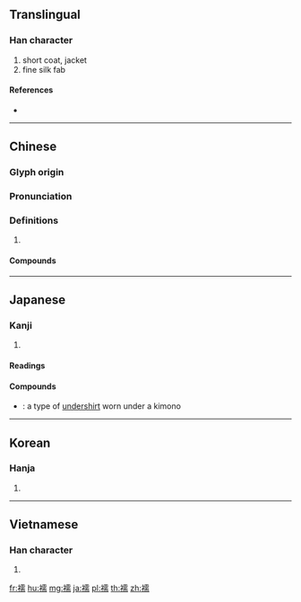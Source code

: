 {{character info/new}}
==Translingual==

===Han character===
{{Han char|rn=145|rad=衣|as=14|sn=20|four=31227|canj=LMBB|ids=⿰衤需}}

# short coat, jacket
# fine silk fab

====References====
* {{Han ref|kx=1126.240|dkj=34678|dj=1593.280|hdz=53119.150|uh=8966|ud=35174|bh=F4CB|bd=62667}}

----

==Chinese==
{{zh-forms}}

===Glyph origin===
{{Han etym}}

===Pronunciation===
{{zh-pron
|m=rú
|c=jyu4
|mc=y
|oc=y
|cat=
}}

===Definitions===
{{zh-hanzi}}

# {{rfdef|zh}}

====Compounds====
{{zh-der|綺襦紈褲|繡襦記|羅襦|腰襦|袾襦|複襦|襦褲|襦褲歌|雪中贈襦}}

----

==Japanese==

===Kanji===
{{ja-kanji|grade=|rs=衣14}}

# {{defn|lang=ja|sort=衣14}}

====Readings====
{{ja-readings|goon=[[にゅう]] (nyū)|kanon=[[じゅ]] (ju)|kun=[[はだぎ]] (hadagi)}}

====Compounds====
{{der-top|Compounds}}
* {{ja-r|襦袢|じゅばん}}: a type of [[undershirt]] worn under a kimono
{{der-bottom}}

----

==Korean==

===Hanja===
{{ko-hanja|hangeul=유|eumhun=|rv=yu|mr=yu|y=yu}}

# {{defn|lang=ko|sort=衣14}}

----

==Vietnamese==

===Han character===
{{vi-hantu|[[nhu]]|rs=衣14}}

# {{defn|lang=vi|sort=衣14}}

[[fr:襦]]
[[hu:襦]]
[[mg:襦]]
[[ja:襦]]
[[pl:襦]]
[[th:襦]]
[[zh:襦]]